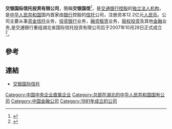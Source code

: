 '''交银国际信托投资有限公司'''，簡稱'''交银国信'''<ref>{{Cite web |url=http://www.cbrc.gov.cn/govView_E314EA8B4AF8468988C3F1A25A39546C.html |title=中国银监会关于交通银行和交银国信开办交银２０１４年第一期信贷资产证券化项目的批复 |access-date=2018-05-15 |archive-url=https://web.archive.org/web/20180515183832/http://www.cbrc.gov.cn/govView_E314EA8B4AF8468988C3F1A25A39546C.html |archive-date=2018-05-15 |dead-url=yes }}</ref>，是[[交通银行|交通银行]][[控股|控股]]的[[独立法人|独立法人]][[机构|机构]]，是[[中华人民共和国|中华人民共和国]]国内首家由[[银行|银行]]控股的[[信托公司|信托]]公司，注册资本12.2亿元[[人民币|人民币]]。公司主要从事[[资金信托|资金信托]]业务，[[投资银行|投资银行]]业务，[[融资租赁|融资租赁]]业务，[[股权投资|股权投资]]及其他[[金融|金融]]业务,是交通银行重组湖北省国际信托投资有限公司后于2007年10月28日正式成立<ref>{{Cite web |url=https://www.bocommtrust.com/index.php?id=40 |title=交银国际信托投资有限公司資料 |accessdate=2017-05-04 |archive-date=2018-05-15 |archive-url=https://web.archive.org/web/20180515205243/https://www.bocommtrust.com/index.php?id=40 |dead-url=no }}</ref>。

==參考==
{{reflist}}

== 連結 ==
*[https://www.bocommtrust.com/ 交银国际信托] {{Wayback|url=https://www.bocommtrust.com/ |date=20210211200137 }}
{{中华人民共和国信托公司}}
[[Category:中国中央企业直属企业|Category:中国中央企业直属企业]]
[[Category:总部在湖北的中华人民共和国国有公司|Category:总部在湖北的中华人民共和国国有公司]]
[[Category:中国金融公司|Category:中国金融公司]]
[[Category:1981年成立的公司|Category:1981年成立的公司]]
{{China-company-stub}}